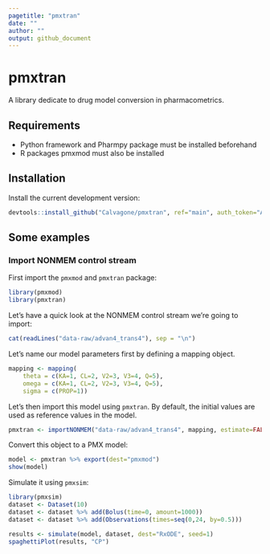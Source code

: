 ```yaml
---
pagetitle: "pmxtran"
date: ""
author: ""
output: github_document
---
```


# pmxtran
A library dedicate to drug model conversion in pharmacometrics.

## Requirements

* Python framework and Pharmpy package must be installed beforehand
* R packages pmxmod must also be installed

## Installation
Install the current development version:
  
```r
devtools::install_github("Calvagone/pmxtran", ref="main", auth_token="AUTH_TOKEN", dependencies="pmxmod", force=TRUE)
```

## Some examples

### Import NONMEM control stream

First import the `pmxmod` and `pmxtran` package:

```r
library(pmxmod)
library(pmxtran)
```

Let's have a quick look at the NONMEM control stream we're going to import:

```r
cat(readLines("data-raw/advan4_trans4"), sep = "\n")
```

Let's name our model parameters first by defining a mapping object.

```r
mapping <- mapping(
    theta = c(KA=1, CL=2, V2=3, V3=4, Q=5),
    omega = c(KA=1, CL=2, V2=3, V3=4, Q=5),
    sigma = c(PROP=1))
```

Let's then import this model using `pmxtran`.
By default, the initial values are used as reference values in the model.

```r
pmxtran <- importNONMEM("data-raw/advan4_trans4", mapping, estimate=FALSE)
```

Convert this object to a PMX model:

```r
model <- pmxtran %>% export(dest="pmxmod")
show(model)
```

Simulate it using `pmxsim`:

```r
library(pmxsim)
dataset <- Dataset(10)
dataset <- dataset %>% add(Bolus(time=0, amount=1000))
dataset <- dataset %>% add(Observations(times=seq(0,24, by=0.5)))

results <- simulate(model, dataset, dest="RxODE", seed=1)
spaghettiPlot(results, "CP")
```

